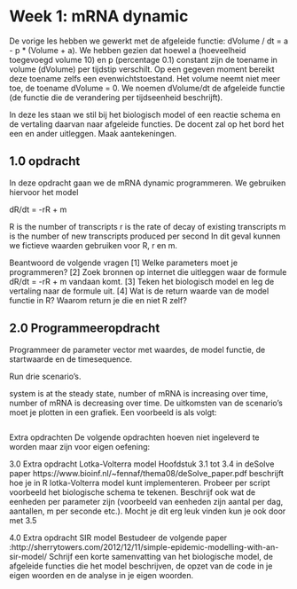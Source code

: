 # Week 1: mRNA dynamic

De vorige les hebben we gewerkt met de afgeleide functie: dVolume / dt = a - p * (Volume + a). We hebben gezien dat hoewel a (hoeveelheid toegevoegd volume 10) en p (percentage 0.1) constant zijn de toename in volume (dVolume) per tijdstip verschilt. Op een gegeven moment bereikt deze toename zelfs een evenwichtstoestand. Het volume neemt niet meer toe, de toename dVolume = 0. We noemen dVolume/dt de afgeleide functie (de functie die de verandering per tijdseenheid beschrijft).

In deze les staan we stil bij het biologisch model of een reactie schema en de vertaling daarvan naar afgeleide functies. De docent zal op het bord het een en ander uitleggen. Maak aantekeningen.



## 1.0 opdracht
In deze opdracht gaan we de mRNA dynamic programmeren. We gebruiken hiervoor het model

dR/dt = -rR + m

R is the number of transcripts
r is the rate of decay of existing transcripts
m is the number of new transcripts produced per second
In dit geval kunnen we fictieve waarden gebruiken voor R, r en m.

Beantwoord de volgende vragen
[1] Welke parameters moet je programmeren?
[2] Zoek bronnen op internet die uitleggen waar de formule dR/dt = -rR + m vandaan komt.
[3] Teken het biologisch model en leg de vertaling naar de formule uit.
[4] Wat is de return waarde van de model functie in R? Waarom return je die en niet R zelf?



## 2.0 Programmeeropdracht
Programmeer de parameter vector met waardes, de model functie, de startwaarde en de timesequence.

Run drie scenario’s.

system is at the steady state,
number of mRNA is increasing over time,
number of mRNA is decreasing over time.
De uitkomsten van de scenario’s moet je plotten in een grafiek. Een voorbeeld is als volgt:

```r

```




Extra opdrachten
De volgende opdrachten hoeven niet ingeleverd te worden maar zijn voor eigen oefening:

3.0 Extra opdracht Lotka-Volterra model
Hoofdstuk 3.1 tot 3.4 in deSolve paper https://www.bioinf.nl/~fennaf/thema08/deSolve_paper.pdf beschrijft hoe je in R lotka-Volterra model kunt implementeren. Probeer per script voorbeeld het biologische schema te tekenen. Beschrijf ook wat de eenheden per parameter zijn (voorbeeld van eenheden zijn aantal per dag, aantallen, m per seconde etc.). Mocht je dit erg leuk vinden kun je ook door met 3.5

4.0 Extra opdracht SIR model
Bestudeer de volgende paper :http://sherrytowers.com/2012/12/11/simple-epidemic-modelling-with-an-sir-model/ Schrijf een korte samenvatting van het biologische model, de afgeleide functies die het model beschrijven, de opzet van de code in je eigen woorden en de analyse in je eigen woorden.
